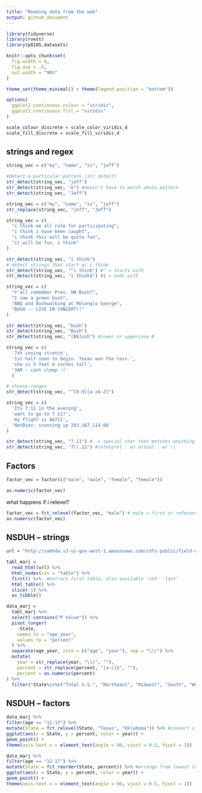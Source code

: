 ```yaml
---
title: "Reading data from the web"
output: github_document
---
```


```r
library(tidyverse)
library(rvest)
library(p8105.datasets)

knitr::opts_chunk$set(
  fig.width = 6,
  fig.asp = .6,
  out.width = "90%"
)

theme_set(theme_minimal() + theme(legend.position = "bottom"))

options(
  ggplot2.continuous.colour = "viridis",
  ggplot2.continuous.fill = "viridis"
)

scale_colour_discrete = scale_color_viridis_d
scale_fill_discrete = scale_fill_viridis_d
```

## strings and regex

```r
string_vec = c("my", "name", "is", "jeff")

#detect a particular pattern (str_detect)
str_detect(string_vec, "jeff")
str_detect(string_vec, "e") #doesn't have to match whole pattern
str_detect(string_vec, "Jeff")
```

```r
string_vec = c("my", "name", "is", "jeff")
str_replace(string_vec, "jeff", "Jeff")
```

```r
string_vec = c(
  "i think we all rule for participating",
  "i think i have been caught",
  "i think this will be quite fun",
  "it will be fun, i think"
)

str_detect(string_vec, "i think")
# detect strings that start w/ i think
str_detect(string_vec, "^i think") #^ = starts with
str_detect(string_vec, "i think$") #$ = ends with
```

```r
string_vec = c(
  "Y'all remember Pres. HW Bush?",
  "I saw a green bush",
  "BBQ and Bushwalking at Molonglo George",
  "BUSH -- LIVE IN CONCERT!!"
)

str_detect(string_vec, "bush")
str_detect(string_vec, "Bush")
str_detect(string_vec, "[Bb]ush") #lower or uppercase B
```

```r
string_vec = c(
  '7th inning stretch',
  '1st half soon to begin. Texas won the toss.',
  'she is 5 feet 4 inches tall',
  '3AM - cant sleep :('
  )

# choose ranges
str_detect(string_vec, "^[0-9][a-zA-Z]")
```

```r
string_vec = c(
  'Its 7:11 in the evening',
  'want to go to 7-11?',
  'my flight is AA711',
  'NetBios: scanning ip 203.167.114.66'
)

str_detect(string_vec, "7.11") #. = special char that matches anything
str_detect(string_vec, "7\\.11") #interpret . as actual . w/ \\
```

## Factors

```r
factor_vec = factor(c("male", "male", "female", "female"))

as.numeric(factor_vec)
```

what happens if i relevel?
```r
factor_vec = fct_relevel(factor_vec, "male") # male = first or reference
as.numeric(factor_vec)
```

## NSDUH -- strings

```r
url = "http://samhda.s3-us-gov-west-1.amazonaws.com/s3fs-public/field-uploads/2k15StateFiles/NSDUHsaeShortTermCHG2015.htm"

tabl_marj =
  read_html(url) %>% 
  html_nodes(css = "table") %>% 
  first() %>%  #extract first table, also available 'nth' 'last'
  html_table() %>% 
  slice(-1) %>% 
  as_tibble()
```

```r
data_marj =
  tabl_marj %>% 
  select(-contains("P Value")) %>% 
  pivot_longer(
    -State, 
    names_to = "age_year",
    values_to = "percent"
  ) %>% 
  separate(age_year, into = c("age", "year"), sep = "\\(") %>% 
  mutate(
    year = str_replace(year, "\\)", ""),
    percent = str_replace(percent, "[a-c]$", ""),
    percent = as.numeric(percent)
) %>% 
  filter(!State%in%c("Total U.S.", "Northeast", "Midwest", "South", "West"))
```

## NSDUH -- factors

```r
data_marj %>% 
filter(age == "12-17") %>%
mutate(State = fct_relevel(State, "Texas", "Oklahoma")) %>% #convert state to factor
ggplot(aes(x = State, y = percent, color = year)) +
geom_point() +
theme(axis.text.x = element_text(angle = 90, vjust = 0.5, hjust = 1))
```

```r
data_marj %>% 
filter(age == "12-17") %>%
mutate(State = fct_reorder(State, percent)) %>% #arrange from lowest to highest percent
ggplot(aes(x = State, y = percent, color = year)) +
geom_point() +
theme(axis.text.x = element_text(angle = 90, vjust = 0.5, hjust = 1))

```

